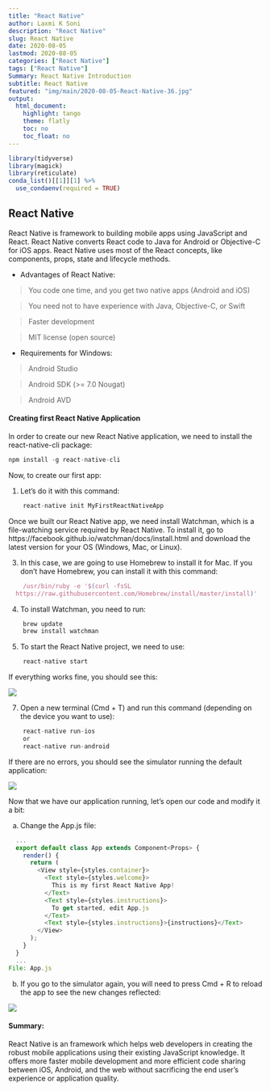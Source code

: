 ```yaml
---
title: "React Native"
author: Laxmi K Soni 
description: "React Native"
slug: React Native
date: 2020-08-05
lastmod: 2020-08-05
categories: ["React Native"]
tags: ["React Native"]
Summary: React Native Introduction
subtitle: React Native
featured: "img/main/2020-08-05-React-Native-36.jpg"
output:
  html_document:
    highlight: tango
    theme: flatly
    toc: no
    toc_float: no
---
```



```r
library(tidyverse)
library(magick)
library(reticulate)
conda_list()[[1]][1] %>% 
  use_condaenv(required = TRUE)

```


## React Native

React Native is framework to building mobile apps using JavaScript and React. 
React Native converts React code to Java for Android or Objective-C for iOS apps.
React Native uses most of the React concepts, like components, props, state and lifecycle methods.

- Advantages of React Native:

> You code one time, and you get two native apps (Android and iOS)

> You need not to have experience with Java, Objective-C, or Swift

> Faster development

> MIT license (open source)



- Requirements for Windows:

>  Android Studio

>  Android SDK (>= 7.0 Nougat)

>  Android AVD



#### Creating first React Native Application

In order to create our new React Native application, we need to install the react-native-cli package:

```js
npm install -g react-native-cli
```

Now, to create our first app:

1) Let's do it with this command:

```js
    react-native init MyFirstReactNativeApp
```

Once we built our React Native app, we need install Watchman, which is a file-watching service required by React Native. To install it, go to https://facebook.github.io/watchman/docs/install.html and download the latest version for your OS (Windows, Mac, or Linux).

3) In this case, we are going to use Homebrew to install it for Mac. If you don't have Homebrew, you can install it with this command:

```js
    /usr/bin/ruby -e '$(curl -fsSL 
  https://raw.githubusercontent.com/Homebrew/install/master/install)'
```

4) To install Watchman, you need to run:

```js
    brew update 
    brew install watchman
```

5) To start the React Native project, we need to use:

```js
    react-native start
```

If everything works fine, you should see this:

![](/img/main/reactnative.png)

7) Open a new terminal (Cmd + T) and run this command (depending on the device you want to use):

```js
    react-native run-ios 
    or
    react-native run-android
```

If there are no errors, you should see the simulator running the default application:

![](/img/main/reactnativeapp.png)


Now that we have our application running, let's open our code and modify it a bit:

a) Change the App.js file:

```js
  ...
  export default class App extends Component<Props> {
    render() {
      return (
        <View style={styles.container}>
          <Text style={styles.welcome}>
            This is my first React Native App!
          </Text>
          <Text style={styles.instructions}>
            To get started, edit App.js
          </Text>
          <Text style={styles.instructions}>{instructions}</Text>
        </View>
      );
    }
  }
  ...
File: App.js
```

b) If you go to the simulator again, you will need to press Cmd + R to reload the app to see the new changes reflected:

![](/img/main/reactnativeapp1.png)



#### Summary:

React Native is an framework which helps web developers in creating the robust
mobile applications using their existing JavaScript knowledge. It offers more faster mobile
development and more efficient code sharing between iOS, Android, and the web
without sacrificing the end user’s experience or application quality. 


